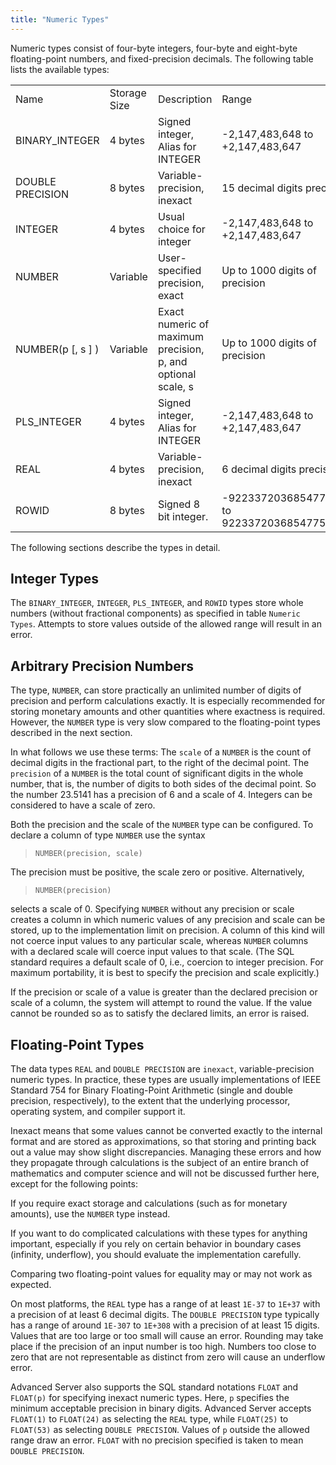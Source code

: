 ```yaml
---
title: "Numeric Types"
---
```


<div id="numeric_types" class="registered_link"></div>


Numeric types consist of four-byte integers, four-byte and eight-byte floating-point numbers, and fixed-precision decimals. The following table lists the available types:

|                     |              |                                                              |                                              |
| ------------------- | ------------ | ------------------------------------------------------------ | -------------------------------------------- |
| Name                | Storage Size | Description                                                  | Range                                        |
| BINARY_INTEGER     | 4 bytes      | Signed integer, Alias for INTEGER                            | \-2,147,483,648 to +2,147,483,647            |
| DOUBLE PRECISION    | 8 bytes      | Variable-precision, inexact                                  | 15 decimal digits precision                  |
| INTEGER             | 4 bytes      | Usual choice for integer                                     | \-2,147,483,648 to +2,147,483,647            |
| NUMBER              | Variable     | User-specified precision, exact                              | Up to 1000 digits of precision               |
| NUMBER(p \[, s \] ) | Variable     | Exact numeric of maximum precision, p, and optional scale, s | Up to 1000 digits of precision               |
| PLS_INTEGER        | 4 bytes      | Signed integer, Alias for INTEGER                            | \-2,147,483,648 to +2,147,483,647            |
| REAL                | 4 bytes      | Variable-precision, inexact                                  | 6 decimal digits precision                   |
| ROWID               | 8 bytes      | Signed 8 bit integer.                                        | \-9223372036854775808 to 9223372036854775807 |

The following sections describe the types in detail.

## Integer Types

The `BINARY_INTEGER`, `INTEGER`, `PLS_INTEGER`, and `ROWID` types store whole numbers (without fractional components) as specified in table `Numeric Types`. Attempts to store values outside of the allowed range will result in an error.

## Arbitrary Precision Numbers

The type, `NUMBER`, can store practically an unlimited number of digits of precision and perform calculations exactly. It is especially recommended for storing monetary amounts and other quantities where exactness is required. However, the `NUMBER` type is very slow compared to the floating-point types described in the next section.

In what follows we use these terms: The `scale` of a `NUMBER` is the count of decimal digits in the fractional part, to the right of the decimal point. The `precision` of a `NUMBER` is the total count of significant digits in the whole number, that is, the number of digits to both sides of the decimal point. So the number 23.5141 has a precision of 6 and a scale of 4. Integers can be considered to have a scale of zero.

Both the precision and the scale of the `NUMBER` type can be configured. To declare a column of type `NUMBER` use the syntax

> `NUMBER(precision, scale)`

The precision must be positive, the scale zero or positive. Alternatively,

> `NUMBER(precision)`

selects a scale of 0. Specifying `NUMBER` without any precision or scale creates a column in which numeric values of any precision and scale can be stored, up to the implementation limit on precision. A column of this kind will not coerce input values to any particular scale, whereas `NUMBER` columns with a declared scale will coerce input values to that scale. (The SQL standard requires a default scale of 0, i.e., coercion to integer precision. For maximum portability, it is best to specify the precision and scale explicitly.)

If the precision or scale of a value is greater than the declared precision or scale of a column, the system will attempt to round the value. If the value cannot be rounded so as to satisfy the declared limits, an error is raised.

## Floating-Point Types

The data types `REAL` and `DOUBLE PRECISION` are `inexact`, variable-precision numeric types. In practice, these types are usually implementations of IEEE Standard 754 for Binary Floating-Point Arithmetic (single and double precision, respectively), to the extent that the underlying processor, operating system, and compiler support it.

Inexact means that some values cannot be converted exactly to the internal format and are stored as approximations, so that storing and printing back out a value may show slight discrepancies. Managing these errors and how they propagate through calculations is the subject of an entire branch of mathematics and computer science and will not be discussed further here, except for the following points:

If you require exact storage and calculations (such as for monetary amounts), use the `NUMBER` type instead.

If you want to do complicated calculations with these types for anything important, especially if you rely on certain behavior in boundary cases (infinity, underflow), you should evaluate the implementation carefully.

Comparing two floating-point values for equality may or may not work as expected.

On most platforms, the `REAL` type has a range of at least `1E-37` to `1E+37` with a precision of at least 6 decimal digits. The `DOUBLE PRECISION` type typically has a range of around `1E-307` to `1E+308` with a precision of at least 15 digits. Values that are too large or too small will cause an error. Rounding may take place if the precision of an input number is too high. Numbers too close to zero that are not representable as distinct from zero will cause an underflow error.

Advanced Server also supports the SQL standard notations `FLOAT` and `FLOAT(p)` for specifying inexact numeric types. Here, `p` specifies the minimum acceptable precision in binary digits. Advanced Server accepts `FLOAT(1)` to `FLOAT(24)` as selecting the `REAL` type, while `FLOAT(25)` to `FLOAT(53)` as selecting `DOUBLE PRECISION`. Values of `p` outside the allowed range draw an error. `FLOAT` with no precision specified is taken to mean `DOUBLE PRECISION`.

